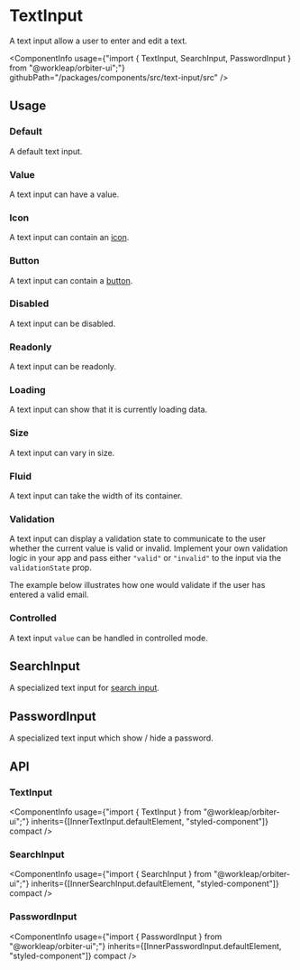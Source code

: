 

<Meta of={TextInputStories} />

# TextInput

<Tagline>A text input allow a user to enter and edit a text.</Tagline>

<ComponentInfo
    usage={"import { TextInput, SearchInput, PasswordInput } from \"@workleap/orbiter-ui\";"}
    githubPath="/packages/components/src/text-input/src"
/>

## Usage

### Default

A default text input.

<Canvas of={TextInputStories.Default} />

### Value

A text input can have a value.

<Canvas of={TextInputStories.Value} />

### Icon

A text input can contain an [icon](?path=/docs/icon-gallery--page).

<Canvas of={TextInputStories.IconStory} />

### Button

A text input can contain a [button](?path=/docs/button--default-story).

<Canvas of={TextInputStories.ButtonStory} />

### Disabled

A text input can be disabled.

<Canvas of={TextInputStories.Disabled} />

### Readonly

A text input can be readonly.

<Canvas of={TextInputStories.Readonly} />

### Loading

A text input can show that it is currently loading data.

<Canvas of={TextInputStories.Loading} />

### Size

A text input can vary in size.

<Canvas of={TextInputStories.Size} />

### Fluid

A text input can take the width of its container.

<Canvas of={TextInputStories.Fluid} />

### Validation

A text input can display a validation state to communicate to the user whether the current value is valid or invalid. Implement your own validation logic in your app and pass either `"valid"` or `"invalid"` to the input via the `validationState` prop.

The example below illustrates how one would validate if the user has entered a valid email.

<Canvas of={TextInputStories.EmailValidation} />

### Controlled

A text input `value` can be handled in controlled mode.

<Canvas of={TextInputStories.Controlled} />

## SearchInput

A specialized text input for [search input](https://developer.mozilla.org/en-US/docs/Web/HTML/Element/input/search).

<Canvas of={TextInputStories.Search} />

## PasswordInput

A specialized text input which show / hide a password.

<Canvas of={TextInputStories.Password} />

## API

### TextInput

<ComponentInfo
    usage={"import { TextInput } from \"@workleap/orbiter-ui\";"}
    inherits={[InnerTextInput.defaultElement, "styled-component"]}
    compact
/>

<ArgTypes of={InnerTextInput} sort="alpha" />

### SearchInput

<ComponentInfo
    usage={"import { SearchInput } from \"@workleap/orbiter-ui\";"}
    inherits={[InnerSearchInput.defaultElement, "styled-component"]}
    compact
/>

<ArgTypes of={InnerSearchInput} sort="alpha" />

### PasswordInput

<ComponentInfo
    usage={"import { PasswordInput } from \"@workleap/orbiter-ui\";"}
    inherits={[InnerPasswordInput.defaultElement, "styled-component"]}
    compact
/>

<ArgTypes of={InnerPasswordInput} sort="alpha" />
